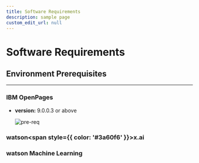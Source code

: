```yaml
---
title: Software Requirements
description: sample page
custom_edit_url: null
---
```

# Software Requirements
<div style={{ borderBottom: '1px solid #000', marginTop: '20px', marginBottom: '20px' }}></div>

## Environment Prerequisites
----

### **IBM OpenPages**
* **version:** 9.0.0.3 or above

    ![pre-req](../../static/img/prereq.png)

### **watson<span style={{ color: '#3a60f6' }}>x</span>.ai**

### **watson Machine Learning**